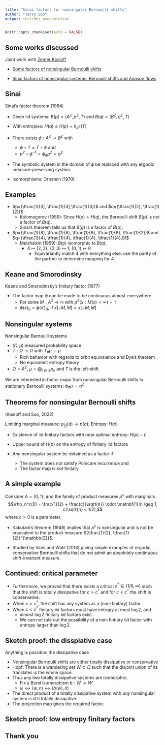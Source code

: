 ```yaml
---
title: "Sinai factors for nonsingular Bernoulli shifts"
author: "Terry Soo"
output: ioslides_presentation
---
```


```r
knitr::opts_chunk$set(echo = FALSE)
```


## Some works discussed

Joint work with [Zemer Kosloff](http://math.huji.ac.il/~zemkos/)

-  [Some factors of nonsingular Bernoulli shifts](https://arxiv.org/abs/2010.04636)

- [Sinai factors of nonsingular systems: Bernoulli shifts and Anosov flows](https://arxiv.org/abs/2111.14497)


##  Sinai

Sinai's factor theorem (1964)

- Given iid systems: $B(p)=(A^{\mathbb{Z}}, p^{\mathbb{Z}}, T)$ and $B(q) = (B^{\mathbb{Z}}, q^{\mathbb{Z}}, T)$

-  With entropies:  $H(q) \leq H(p)= h_{ p^{\mathbb{Z}}}(T)$ 
- There exists $\phi: A^{\mathbb{Z}} \to B^{\mathbb{Z}}$ with 
  -   $\phi \circ T = T \circ \phi$ and
  - $p^{\mathbb{Z}} \circ \phi^{-1} =\phi_{\#} p^{\mathbb{Z}} =  q^{\mathbb{Z}}$
- The symbolic system in the domain of $\phi$ be replaced with any ergodic measure-preserving  system.  

- Isomorphisms:  Ornstein (1970)

## Examples

- $p=(\tfrac{1}{3}, \tfrac{1}{3},\tfrac{1}{3})$ and  $q=(\tfrac{1}{2}, \tfrac{1}{2})$
  - Kolomogorov (1959):  Since $H(p) > H(q)$, the Bernoulli shift $B(p)$ is *not* a factor of $B(q)$.
  - Sinai's theorem tells us that $B(q)$ is a factor of $B(p)$. 
  
- $p=(\tfrac{1}{8}, \tfrac{1}{8}, \tfrac{1}{8}, \tfrac{1}{8}, \tfrac{1}{2})$ and  $q=(\tfrac{1}{4}, \tfrac{1}{4}, \tfrac{1}{4}, \tfrac{1}{4},0)$
  - Melshalkin (1959):  $B(p)$ isomorphic to $B(q)$; 
    - $4 \mapsto \{2,3\}$;  $\{2,3\} \mapsto 1$; $\{0,1\} \mapsto 0$ 
      - Equivariantly match $4$ with everything else: use the parity of the partner to determine mapping for $4$.


## Keane and Smorodinsky

Keane and Smorodinsky's finitary factor (1977)

- The factor map $\phi$ can be made to be continuous almost-everywhere 
  - For some $M:A^{\mathbb{Z}} \to \mathbb{N}$ with $p^{\mathbb{Z}}(x: M(x) < \infty) = 1$
  - $\phi(x)_0 = \phi(x')_0$, if $x[-M,M] = x[-M,M]$  

  
## Nonsingular systems

Nonsingular Bernoulli systems

- $(\Omega, \mu)$ measured probability space
- $T: \Omega \to \Omega$ with $T_{\#} \mu \sim \mu$
  - Rich behavior with regards to orbit equivalence and Dye's theorem
  - No equivalent entropy theory

- $\Omega = A^{\mathbb{Z}}$, $\mu = \bigotimes_{i \in \mathbb{Z}} p_i$, and $T$ is the left-shift

We are interested in factor maps from  nonsingular Bernoulli shifts to stationary Bernoulli  systems: $\phi_{\#} \mu \sim q^{\mathbb{Z}}$   


##  Theorems for nonsingular Bernoulli shifts

(Kosloff and Soo, 2022)

 Limiting marginal measure: $p_{|i|}(a) \to p(a)$; Entropy: $H(p)$

- Existence of iid finitary factors with near optimal entropy: $H(p) - \epsilon$ 

- Upper bound of $H(p)$ on the entropy of finitary iid factors

- *Any* nonsingular system be obtained as a  factor if
    - The system does not satisfy Poincare recurrence and 
    - The factor map is *not* finitary

## A simple example

Consider  $A = \{0,1\}$, and the family of product measures $\rho^c$ with marginals
	$$\rho_n^c(0) = \frac{1}{2} + \frac{c}{\sqrt{n}} \cdot \mathbf{1}[n \geq 1, c/\sqrt{n} < 1/2],$$
where $c>0$ is a parameter. 

- Kakutani's theorem (1948) implies that   $\rho^c$ is nonsingular and is not be equivalent to  the product measure $(\tfrac{1}{2}, \tfrac{1}{2})^{\mathbb{Z}}$.

- Studied by Vaes and Wahl (2018) giving simple examples of ergodic, conservative Bernoulli shifts that do not admit an absolutely continuous shift-invariant measure.

## Continued:  critical parameter


-  Furthermore, we  proved that there exists a critical  $c^{*} \in(1/6, \infty)$  such that  the shift is totally dissipative for $c> c^{*}$  and for $c  < c^{*}$ the shift is conservative.
  - When $c >c^{*}$,   the shift has any system as a (non-finitary) factor
  - When $c<c^{*}$ finitary iid factors must have entropy at most $\log 2$, and 
    - almost $\log 2$ finitary iid factors exist.
    - We can not rule out the possibility of a non-fintiary iid factor with entropy larger than $\log 2$.
  





## Sketch proof: the disspiative case

Anything is possible: the dissipative case

- Nonsingular Bernoulli shifts are either totally dissipative or conservative 
- Hopf: There is a wandering set $W \subset \Omega$ such that the disjoint union of its translates is the whole space.
- Thus any two totally dissipative systems are isomorphic:  
    - Fix a Borel isomorphism $b:W \to W'$
    - $\omega \leftrightarrow (w, n) \leftrightarrow (b(w), n)$
-  The direct product of a totally dissipative system with *any* nonsingular system is still totally dissipative.
- The projection map gives the required factor.

## Sketch proof: low entropy finitary  factors

## Thank you





  